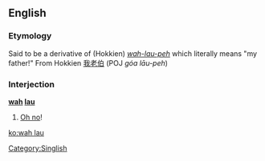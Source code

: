==English==

===Etymology===
Said to be a derivative of {{etyl|nan}} (Hokkien) ''[[wah-lau-peh]]'' which literally means "my father!" From Hokkien [[我]][[老伯]] (POJ ''góa lāu-peh'')

===Interjection===
'''[[wah]] [[lau]]'''

# {{Singapore}} [[oh no|Oh no]]!

[[Category:Singlish]]

[[ko:wah lau]]